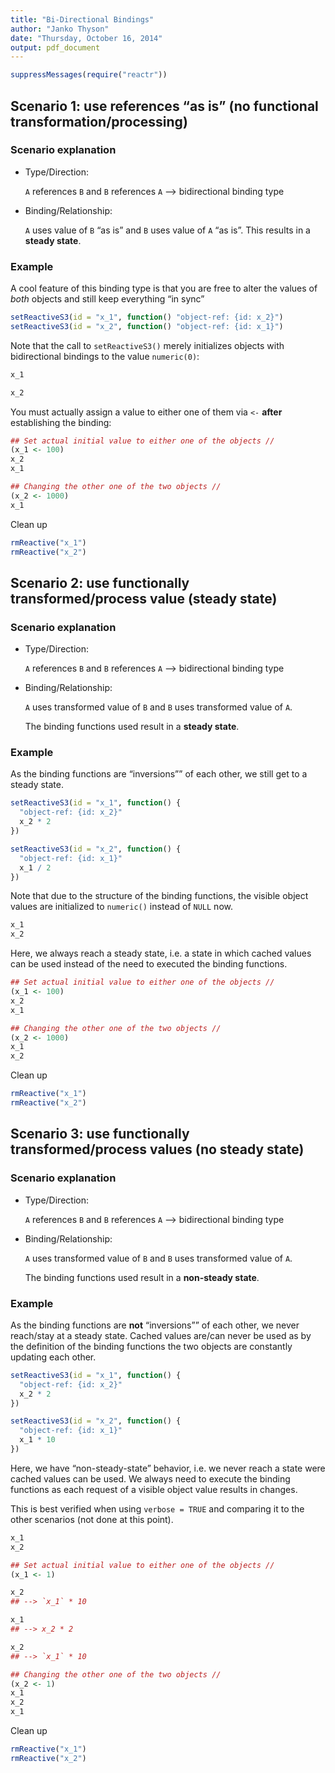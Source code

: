 ```yaml
---
title: "Bi-Directional Bindings"
author: "Janko Thyson"
date: "Thursday, October 16, 2014"
output: pdf_document
---
```


```r
suppressMessages(require("reactr"))
```

## Scenario 1: use references "as is" (no functional transformation/processing)

### Scenario explanation

- Type/Direction: 

  `A` references `B` and `B` references `A` --> bidirectional binding type
  
- Binding/Relationship: 

  `A` uses value of `B` "as is" and `B` uses value of `A` "as is". This results in a **steady state**. 

### Example

A cool feature of this binding type is that you are free to alter the values of *both* objects and still keep everything "in sync"

```r
setReactiveS3(id = "x_1", function() "object-ref: {id: x_2}")
setReactiveS3(id = "x_2", function() "object-ref: {id: x_1}")
```

Note that the call to `setReactiveS3()` merely initializes objects with bidirectional bindings to the value `numeric(0)`:

```r
x_1

x_2
```

You must actually assign a value to either one of them via `<-` **after** establishing the binding:

```r
## Set actual initial value to either one of the objects //
(x_1 <- 100)
x_2
x_1

## Changing the other one of the two objects //
(x_2 <- 1000)
x_1
```

Clean up

```r
rmReactive("x_1")
rmReactive("x_2")
```

## Scenario 2: use functionally transformed/process value (steady state)

### Scenario explanation

- Type/Direction: 

  `A` references `B` and `B` references `A` --> bidirectional binding type
  
- Binding/Relationship: 

  `A` uses transformed value of `B` and `B` uses transformed value of `A`. 
  
  The binding functions used result in a **steady state**.

### Example

As the binding functions are "inversions"" of each other, we still get to a steady state.

```r
setReactiveS3(id = "x_1", function() {
  "object-ref: {id: x_2}"
  x_2 * 2
})

setReactiveS3(id = "x_2", function() {
  "object-ref: {id: x_1}"
  x_1 / 2
})
```

Note that due to the structure of the binding functions, the visible object values are initialized to `numeric()` instead of `NULL` now.

```r
x_1
x_2
```

Here, we always reach a steady state, i.e. a state in which cached values can be used instead of the need to executed the binding functions.

```r
## Set actual initial value to either one of the objects //
(x_1 <- 100)
x_2
x_1

## Changing the other one of the two objects //
(x_2 <- 1000)
x_1
x_2
```

Clean up

```r
rmReactive("x_1")
rmReactive("x_2")
```

## Scenario 3: use functionally transformed/process values (no steady state)

### Scenario explanation

- Type/Direction: 

  `A` references `B` and `B` references `A` --> bidirectional binding type
  
- Binding/Relationship: 

  `A` uses transformed value of `B` and `B` uses transformed value of `A`. 
  
  The binding functions used result in a **non-steady state**.

### Example

As the binding functions are **not** "inversions"" of each other, we never reach/stay at a steady state. Cached values are/can never be used as by the definition of the binding functions the two objects are constantly updating each other.

```r
setReactiveS3(id = "x_1", function() {
  "object-ref: {id: x_2}"
  x_2 * 2
})

setReactiveS3(id = "x_2", function() {
  "object-ref: {id: x_1}"
  x_1 * 10
})
```

Here, we have "non-steady-state" behavior, i.e. we never reach a state were cached values can be used. We always need to execute the binding functions as each request of a visible object value results in changes. 

This is best verified when using `verbose = TRUE` and comparing it to the other scenarios (not done at this point).

```r
x_1
x_2

## Set actual initial value to either one of the objects //
(x_1 <- 1)

x_2
## --> `x_1` * 10

x_1
## --> x_2 * 2

x_2
## --> `x_1` * 10

## Changing the other one of the two objects //
(x_2 <- 1)
x_1
x_2
x_1
```

Clean up 

```r
rmReactive("x_1")
rmReactive("x_2")
```

